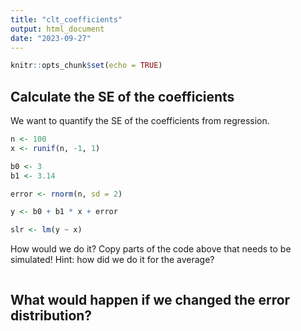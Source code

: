 ```yaml
---
title: "clt_coefficients"
output: html_document
date: "2023-09-27"
---
```


```r
knitr::opts_chunk$set(echo = TRUE)
```

## Calculate the SE of the coefficients

We want to quantify the SE of the coefficients from regression.

```r
n <- 100
x <- runif(n, -1, 1)

b0 <- 3
b1 <- 3.14

error <- rnorm(n, sd = 2)

y <- b0 + b1 * x + error

slr <- lm(y ~ x)
```


How would we do it? Copy parts of the code above that needs to be simulated!
Hint: how did we do it for the average?

```r


```


## What would happen if we changed the error distribution?

